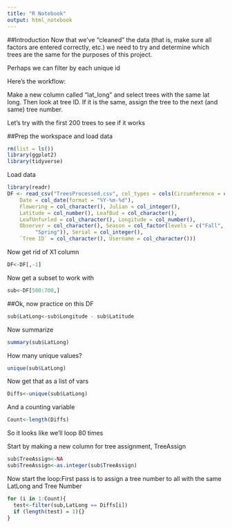 ```yaml
---
title: "R Notebook"
output: html_notebook
---
```


##Introduction
Now that we've "cleaned" the data (that is, make sure all factors are entered correctly, etc.) we need to try and determine which trees are the same for the purposes of this project.

Perhaps we can filter by each unique id 

Here's the workflow:

Make a new column called "lat_long" and select trees with the same lat long.  Then look at tree ID.  If it is the same, assign the tree to the next (and same) tree number.

Let's try with the first 200 trees to see if it works

##Prep the workspace and load data
```r
rm(list = ls())
library(ggplot2)
library(tidyverse)
```
Load data
```r
library(readr)
DF <- read_csv("TreesProcessed.csv", col_types = cols(Circumference = col_number(), 
    Date = col_date(format = "%Y-%m-%d"),      
    Flowering = col_character(), Julian = col_integer(), 
    Latitude = col_number(), LeafBud = col_character(), 
    LeafUnfurled = col_character(), Longitude = col_number(), 
    Observer = col_character(), Season = col_factor(levels = c("Fall", 
         "Spring")), Serial = col_integer(), 
    `Tree ID` = col_character(), Username = col_character()))
```
Now get rid of X1 column
```r
DF<-DF[,-1]
```
Now get a subset to work with
```r
sub<-DF[500:700,]
```
##Ok, now practice on this DF
```r
sub$LatLong<-sub$Longitude - sub$Latitude
```
Now summarize
```r
summary(sub$LatLong)
```

How many unique values?
```r
unique(sub$LatLong)
```
Now get that as a list of vars
```r
Diffs<-unique(sub$LatLong)
```
And a counting variable
```r
Count<-length(Diffs)
```
So it looks like we'll loop 80 times

Start by making a new column for tree assignment, TreeAssign
```r
sub$TreeAssign<-NA
sub$TreeAssign<-as.integer(sub$TreeAssign)
```
Now start the loop:First pass is to assign a tree number to all with the same LatLong and Tree Number

```r
for (i in 1:Count){
  test<-filter(sub,LatLong == Diffs[i])
  if (length(test) = 1){}
}
```


